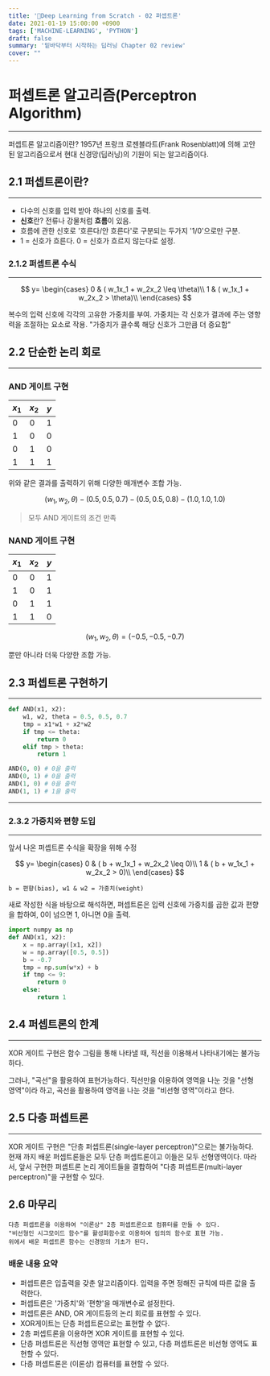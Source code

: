 ```yaml
---
title: '📝Deep Learning from Scratch - 02 퍼셉트론'
date: 2021-01-19 15:00:00 +0900
tags: ['MACHINE-LEARNING', 'PYTHON']
draft: false
summary: '밑바닥부터 시작하는 딥러닝 Chapter 02 review'
cover: ""
---
```

# 퍼셉트론 알고리즘(Perceptron Algorithm)
---
퍼셉트론 알고리즘이란? 1957년 프랑크 로젠블라트(Frank Rosenblatt)에 의해 고안된 알고리즘으로서 현대 신경망(딥러닝)의 기원이 되는 알고리즘이다.

## 2.1 퍼셉트론이란?
--- 
- 다수의 신호를 입력 받아 하나의 신호를 출력. 
- **신호**란? 전류나 강물처럼 **흐름**이 있음. 
- 흐름에 관한 신호로 '흐른다/안 흐른다'로 구분되는 두가지 '1/0'으로만 구분. 
- 1 = 신호가 흐른다. 0 = 신호가 흐르지 않는다로 설정.

### 2.1.2 퍼셉트론 수식
---

$$
y=
\begin{cases}
    0 & ( w_1x_1 + w_2x_2 \leq \theta)\\
    1 & ( w_1x_1 + w_2x_2 > \theta)\\
\end{cases}
$$

  복수의 입력 신호에 각각의 고유한 가중치를 부여. 가중치는 각 신호가 결과에 주는 영향력을 조절하는 요소로 작용. "가중치가 클수록 해당 신호가 그만큼 더 중요함"

## 2.2 단순한 논리 회로
---
### AND 게이트 구현

|$x_1$|$x_2$|$y$|
|---|---|---|
|0|0|1|
|1|0|0|
|0|1|0|
|1|1|1|

위와 같은 결과를 출력하기 위해 다양한 매개변수 조합 가능.

$$
    (w_1, w_2, \theta)
        - (0.5, 0.5, 0.7)
        - (0.5, 0.5, 0.8)
        - (1.0, 1.0, 1.0)
$$

> 모두 AND 게이트의 조건 만족

### NAND 게이트 구현

|$x_1$|$x_2$|$y$|
|---|---|---|
|0|0|1|
|1|0|1|
|0|1|1|
|1|1|0|

$$
        (w_1, w_2, \theta) = ( -0.5, -0.5, -0.7)
$$   

뿐만 아니라 더욱 다양한 조합 가능.

## 2.3 퍼셉트론 구현하기
---
```python
def AND(x1, x2):
    w1, w2, theta = 0.5, 0.5, 0.7
    tmp = x1*w1 + x2*w2
    if tmp <= theta:
        return 0
    elif tmp > theta:
        return 1

AND(0, 0) # 0을 출력
AND(0, 1) # 0을 출력
AND(1, 0) # 0을 출력
AND(1, 1) # 1을 출력
```
---
### 2.3.2 가중치와 편향 도입
---
앞서 나온 퍼셉트론 수식을 확장을 위해 수정

$$
y=
\begin{cases}
    0 & ( b + w_1x_1 + w_2x_2 \leq 0)\\
    1 & ( b + w_1x_1 + w_2x_2 > 0)\\
 \end{cases}
$$

    b = 편향(bias), w1 & w2 = 가중치(weight)

새로 작성한 식을 바탕으로 해석하면, 퍼셉트론은 입력 신호에 가중치를 곱한 값과 편향을 합하여, 0이 넘으면 1, 아니면 0을 출력.
```python
import numpy as np
def AND(x1, x2):
    x = np.array([x1, x2])
    w = np.array([0.5, 0.5])
    b = -0.7
    tmp = np.sum(w*x) + b
    if tmp <= 9:
        return 0
    else:
        return 1
```
## 2.4 퍼셉트론의 한계
---
XOR 게이트 구현은 함수 그림을 통해 나타낼 때, 직선을 이용해서 나타내기에는 불가능하다.

그러나, "곡선"을 활용하여 표현가능하다.
직선만을 이용하여 영역을 나눈 것을 "선형 영역"이라 하고, 곡선을 활용하여 영역을 나눈 것을 "비선형 영역"이라고 한다.
## 2.5 다층 퍼셉트론
---
XOR 게이트 구현은 "단층 퍼셉트론(single-layer perceptron)"으로는 불가능하다.
현재 까지 배운 퍼셉트론들은 모두 단층 퍼셉트론이고 이들은 모두 선형영역이다.
따라서, 앞서 구현한 퍼셉트론 논리 게이트들을 결합하여 "다층 퍼셉트론(multi-layer perceptron)"을 구현할 수 있다.

## 2.6 마무리
    다층 퍼셉트론을 이용하여 "이론상" 2층 퍼셉트론으로 컴퓨터를 만들 수 있다. 
    "비선형인 시그모이드 함수"를 활성화함수로 이용하여 임의의 함수로 표현 가능. 
    위에서 배운 퍼셉트론 함수는 신경망의 기초가 된다.

### 배운 내용 요약
- 퍼셉트론은 입출력을 갖춘 알고리즘이다. 입력을 주면 정해진 규칙에 따른 값을 출력한다.
- 퍼셉트론은 '가중치'와 '편향'을 매개변수로 설정한다.
- 퍼셉트론은 AND, OR 게이트등의 논리 회로를 표현할 수 있다.
- XOR게이트는 단층 퍼셉트론으로는 표현할 수 없다.
- 2층 퍼셉트론을 이용하면 XOR 게이트를 표현할 수 있다.
- 단층 퍼셉트론은 직선형 영역만 표현할 수 있고, 다층 퍼셉트론은 비선형 영역도 표현할 수 있다.
- 다층 퍼셉트론은 (이론상) 컴퓨터를 표현할 수 있다.